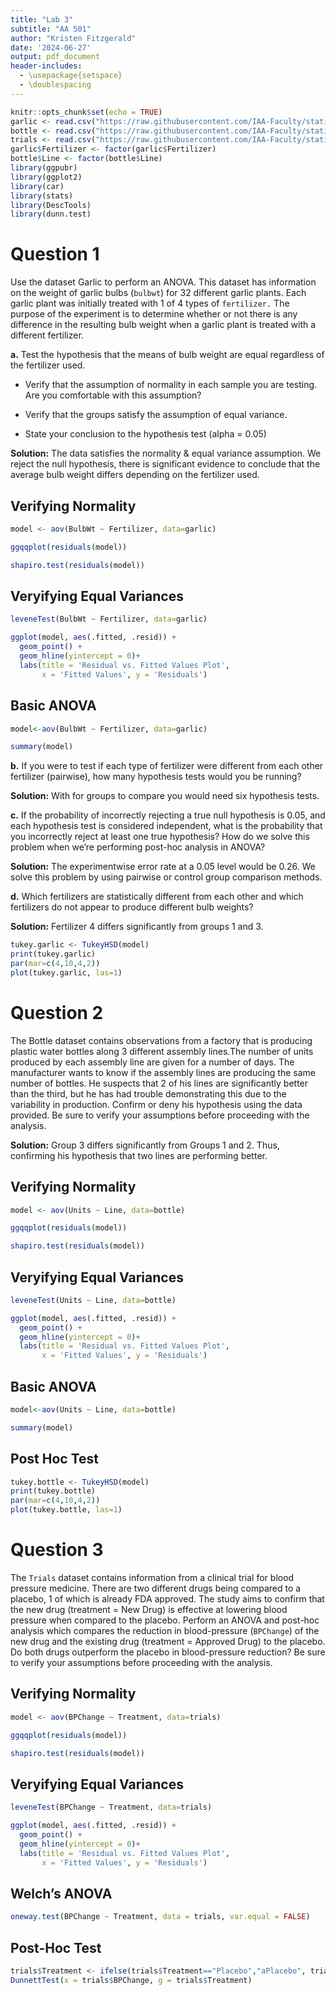 ```yaml
---
title: "Lab 3"
subtitle: "AA 501"
author: "Kristen Fitzgerald"
date: '2024-06-27'
output: pdf_document
header-includes:
  - \usepackage{setspace}
  - \doublespacing
---
```


```r
knitr::opts_chunk$set(echo = TRUE)
garlic <- read.csv("https://raw.githubusercontent.com/IAA-Faculty/statistical_foundations/master/garlic.csv")
bottle <- read.csv("https://raw.githubusercontent.com/IAA-Faculty/statistical_foundations/master/bottle.csv")
trials <- read.csv("https://raw.githubusercontent.com/IAA-Faculty/statistical_foundations/master/trials.csv")
garlic$Fertilizer <- factor(garlic$Fertilizer)
bottle$Line <- factor(bottle$Line)
library(ggpubr)
library(ggplot2)
library(car)
library(stats)
library(DescTools)
library(dunn.test)
```

# Question 1 

Use the dataset Garlic to perform an ANOVA. This dataset has information on
the weight of garlic bulbs (`bulbwt`) for 32 different garlic plants. Each
garlic plant was initially treated with 1 of 4 types of `fertilizer.` The
purpose of the experiment is to determine whether or not there is any
difference in the resulting bulb weight when a garlic plant is treated with
a different fertilizer.

__a.__ Test the hypothesis that the means of bulb weight are equal
regardless of the fertilizer used.

+ Verify that the assumption of normality in each sample you are
testing. Are you comfortable with this assumption?

+ Verify that the groups satisfy the assumption of equal variance.

+ State your conclusion to the hypothesis test (alpha = 0.05)

__Solution:__ The data satisfies the normality & equal variance assumption.
We reject the null hypothesis, there is significant evidence to conclude that 
the average bulb weight differs depending on the fertilizer used.

## Verifying Normality

\singlespacing

```r
model <- aov(BulbWt ~ Fertilizer, data=garlic)

ggqqplot(residuals(model))

shapiro.test(residuals(model))
```

\doublespacing

\newpage

## Veryifying Equal Variances

```r
leveneTest(BulbWt ~ Fertilizer, data=garlic)

ggplot(model, aes(.fitted, .resid)) + 
  geom_point() +
  geom_hline(yintercept = 0)+
  labs(title = 'Residual vs. Fitted Values Plot',
       x = 'Fitted Values', y = 'Residuals')
```

\newpage

## Basic ANOVA

```r
model<-aov(BulbWt ~ Fertilizer, data=garlic)

summary(model)
```

\doublespacing

\newpage

__b.__ If you were to test if each type of fertilizer were different from each
other fertilizer (pairwise), how many hypothesis tests would
you be running?

__Solution:__ With for groups to compare you would need six hypothesis tests.

__c.__ If the probability of incorrectly rejecting a true null hypothesis is
0.05, and each hypothesis test is considered independent,
what is the probability that you incorrectly reject at least one
true hypothesis? How do we solve this problem when we’re
performing post-hoc analysis in ANOVA?

__Solution:__ The experimentwise error rate at a 0.05 level would be 0.26.
We solve this problem by using pairwise or control group comparison methods.

__d.__ Which fertilizers are statistically different from each other and which
fertilizers do not appear to produce different bulb weights?

__Solution:__ Fertilizer 4 differs significantly from groups 1 and 3.

\singlespacing

```r
tukey.garlic <- TukeyHSD(model)
print(tukey.garlic)
par(mar=c(4,10,4,2))
plot(tukey.garlic, las=1)
```

\newpage

# Question 2

The Bottle dataset contains observations from a factory that is producing
plastic water bottles along 3 different assembly lines.The number of units 
produced by each assembly line are given for a
number of days. The manufacturer wants to know if the assembly lines are
producing the same number of bottles. He suspects that 2 of his lines are
significantly better than the third, but he has had trouble demonstrating this
due to the variability in production. Confirm or deny his hypothesis using
the data provided. Be sure to verify your assumptions before proceeding
with the analysis.

__Solution:__ Group 3 differs significantly from Groups 1 and 2. Thus,
confirming his hypothesis that two lines are performing better. 

## Verifying Normality

\singlespacing

```r
model <- aov(Units ~ Line, data=bottle)

ggqqplot(residuals(model))

shapiro.test(residuals(model))
```

\newpage

## Veryifying Equal Variances

```r
leveneTest(Units ~ Line, data=bottle)

ggplot(model, aes(.fitted, .resid)) + 
  geom_point() +
  geom_hline(yintercept = 0)+
  labs(title = 'Residual vs. Fitted Values Plot',
       x = 'Fitted Values', y = 'Residuals')
```

\newpage

## Basic ANOVA

```r
model<-aov(Units ~ Line, data=bottle)

summary(model)
```

## Post Hoc Test

```r
tukey.bottle <- TukeyHSD(model)
print(tukey.bottle)
par(mar=c(4,10,4,2))
plot(tukey.bottle, las=1)
```

\doublespacing

# Question 3

The `Trials` dataset contains information from a clinical trial for blood pressure
medicine. There are two different drugs being compared to a placebo, 1 of which 
is already FDA approved. The study aims to confirm that the new drug
(treatment = New Drug) is effective at lowering blood pressure when
compared to the placebo. Perform an ANOVA and post-hoc analysis which
compares the reduction in blood-pressure (`BPChange`) of the new drug
and the existing drug (treatment = Approved Drug) to the placebo. Do
both drugs outperform the placebo in blood-pressure reduction? Be sure
to verify your assumptions before proceeding with the analysis.

## Verifying Normality

\singlespacing

```r
model <- aov(BPChange ~ Treatment, data=trials)

ggqqplot(residuals(model))

shapiro.test(residuals(model))
```

\newpage

## Veryifying Equal Variances

```r
leveneTest(BPChange ~ Treatment, data=trials)

ggplot(model, aes(.fitted, .resid)) + 
  geom_point() +
  geom_hline(yintercept = 0)+
  labs(title = 'Residual vs. Fitted Values Plot',
       x = 'Fitted Values', y = 'Residuals')
```


\newpage

## Welch's ANOVA

```r
oneway.test(BPChange ~ Treatment, data = trials, var.equal = FALSE)
```

## Post-Hoc Test

```r
trials$Treatment <- ifelse(trials$Treatment=="Placebo","aPlacebo", trials$Treatment)
DunnettTest(x = trials$BPChange, g = trials$Treatment)
```

